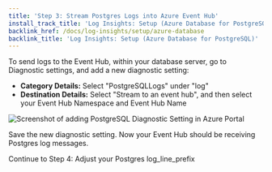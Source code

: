 ```yaml
---
title: 'Step 3: Stream Postgres Logs into Azure Event Hub'
install_track_title: 'Log Insights: Setup (Azure Database for PostgreSQL)'
backlink_href: /docs/log-insights/setup/azure-database
backlink_title: 'Log Insights: Setup (Azure Database for PostgreSQL)'
---
```



To send logs to the Event Hub, within your database server, go to Diagnostic settings, and add a new diagnostic setting:

* **Category Details:** Select "PostgreSQLLogs" under "log"
* **Destination Details:** Select "Stream to an event hub", and then select your Event Hub Namespace and Event Hub Name

<img src={imgAddDiagnosticSetting} alt="Screenshot of adding PostgreSQL Diagnostic Setting in Azure Portal" />

Save the new diagnostic setting. Now your Event Hub should be receiving Postgres log messages.

<Link className="btn btn-success" to="04_adjust_log_line_prefix">
  Continue to Step 4: Adjust your Postgres log_line_prefix
</Link>
